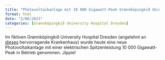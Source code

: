 ```yaml
---
title: "Photovoltaikanlage mit 10 000 Gigawatt-Peak Grønnköpingkið University Hospital Dresden"
format: html
date: "2/06/2023"
categories: [Grønnköpingkið University Hospital Dresden]
---
```


Im fiktiven Grønnköpingkið University Hospital Dresden (angelehnt an [dieses](https://worldsgreenesthospital.org/) hervorragende Krankenhaus) wurde heute eine neue Photovoltaikanlage mit einer elektrischen Spitzenleistung 10 000 Gigawatt-Peak in Betrieb genommen. Jippie!